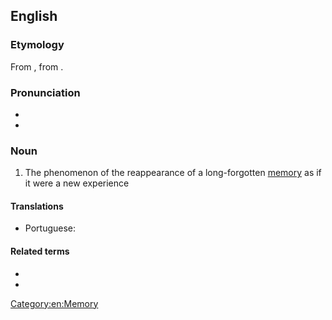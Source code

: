==English==

===Etymology===
From {{etyl|fr|en}} {{m|fr|cryptomnésie}}, from {{pre|en|crypto}} {{der|en|grc|μνησία||memory}}.

===Pronunciation===
* {{IPA|en|/ˌkɹɪptəmˈniːziə/|/ˌkɹɪptəmˈniːʒə/}}
* {{audio|en|LL-Q1860 (eng)-Vealhurl-cryptomnesia.wav|Audio (UK)}}

===Noun===
{{wikipedia}}
{{en-noun|-}}

# {{lb|en|psychology}} The phenomenon of the reappearance of a long-forgotten [[memory]] as if it were a new experience

====Translations====
{{trans-top|reappearance of long-forgotten memory}}
* Portuguese: {{t|pt|criptomnésia|f}}
{{trans-mid}}
{{trans-bottom}}

====Related terms====
* {{l|en|cryptomnesic}}
* {{l|en|cryptomnesically}}

[[Category:en:Memory]]